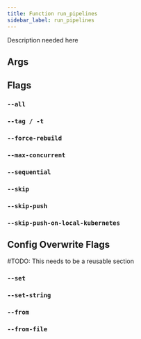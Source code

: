 ```yaml
---
title: Function run_pipelines
sidebar_label: run_pipelines
---
```


Description needed here


## Args


## Flags

### `--all`

### `--tag / -t`

### `--force-rebuild`

### `--max-concurrent`

### `--sequential`

### `--skip`

### `--skip-push`

### `--skip-push-on-local-kubernetes`


## Config Overwrite Flags

\#TODO: This needs to be a reusable section

### `--set`

### `--set-string`

### `--from`

### `--from-file`
